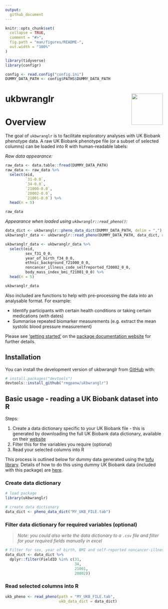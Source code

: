 ```yaml
---
output: 
  github_document
---
```


<!-- README.md is generated from README.Rmd. Please edit that file -->

```r
knitr::opts_chunk$set(
  collapse = TRUE,
  comment = "#>",
  fig.path = "man/figures/README-",
  out.width = "100%"
)

library(tidyverse)
library(configr)

config <- read.config("config.ini")
DUMMY_DATA_PATH <- config$PATHS$DUMMY_DATA_PATH
```

# ukbwranglr <img src="man/figures/test.png" align="right" width="100" />

<!-- badges: start -->
<!-- badges: end -->

# Overview

The goal of `ukbwranglr` is to facilitate exploratory analyses with UK Biobank phenotype data. A raw UK Biobank phenotype file (or a subset of selected columns) can be loaded into R with human-readable labels:

*Raw data appearance:*

```r
raw_data <- data.table::fread(DUMMY_DATA_PATH)
raw_data <- raw_data %>% 
  select(eid, 
         `31-0.0`, 
         `34-0.0`,
         `21000-0.0`, 
         `20002-0.0`, 
         `21001-0.0`) %>% 
  head(n = 5)
```

```r
raw_data
```


*Appearance when loaded using `ukbwranglr::read_pheno()`:*

```r
data_dict <- ukbwranglr::pheno_data_dict(DUMMY_DATA_PATH, delim = ",")
ukbwranglr_data <- ukbwranglr::read_pheno(DUMMY_DATA_PATH, data_dict, delim = ",") 

ukbwranglr_data <- ukbwranglr_data %>% 
  select(eid, 
         sex_f31_0_0, 
         year_of_birth_f34_0_0, 
         ethnic_background_f21000_0_0,
         noncancer_illness_code_selfreported_f20002_0_0,
         body_mass_index_bmi_f21001_0_0) %>% 
  head(n = 5)
```

```r
ukbwranglr_data
```

Also included are functions to help with pre-processing the data into an analysable format. For example:

- Identify participants with certain health conditions or taking certain medications (with dates)
- Summarise repeated biomarker measurements (e.g. extract the mean systolic blood pressure measurement)

Please see ['getting started'](https://rmgpanw.github.io/ukbwranglr/articles/ukbwranglr.html) on the [package documentation website](https://rmgpanw.github.io/ukbwranglr/index.html) for further details. 

## Installation

You can install the development version of ukbwranglr from [GitHub](https://github.com/rmgpanw/ukbwranglr/tree/dtable) with:

``` r
# install.packages("devtools")
devtools::install_github("rmgpanw/ukbwranglr")
```
## Basic usage - reading a UK Biobank dataset into R

Steps:

1. Create a data dictionary specific to your UK Biobank file - this is generated by downloading the full UK Biobank data dictionary, available on their [website](https://biobank.ctsu.ox.ac.uk/crystal/exinfo.cgi?src=accessing_data_guide)
1. Filter this for the variables you require (optional)
1. Read your selected columns into R

This process is outlined below for dummy data generated using the [tofu library](https://github.com/spiros/tofu). Details of how to do this using dummy UK Biobank data (included with this package) are [here](TODO).

### Create data dictionary

```r
# load package
library(ukbwranglr)

# create data dictionary
data_dict <- pheno_data_dict("MY_UKB_FILE.tab")
```

### Filter data dictionary for required variables (optional)

>*Note: you could also write the data dictionary to a `.csv` file and filter for your required fields manually in excel*

```r
# Filter for sex, year of birth, BMI and self-reported noncancer-illness fields
data_dict <- data_dict %>%
  dplyr::filter(FieldID %in% c(31,
                               34,
                               21001,
                               20002))
```

### Read selected columns into R

```r
ukb_pheno <- read_pheno(path = "MY_UKB_FILE.tab", 
                        ukb_data_dict = data_dict)
```
